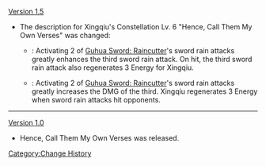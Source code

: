 [[Version 1.5]]
*The description for Xingqiu's Constellation Lv. 6 "Hence, Call Them My Own Verses" was changed:
**{{Color|New description}}: Activating 2 of [[Guhua Sword: Raincutter]]'s sword rain attacks greatly enhances the third sword rain attack. On hit, the third sword rain attack also regenerates 3 Energy for Xingqiu.
**{{Color|Old description}}: Activating 2 of [[Guhua Sword: Raincutter]]'s sword rain attacks greatly increases the DMG of the third. Xingqiu regenerates 3 Energy when sword rain attacks hit opponents.
----
[[Version 1.0]]
*Hence, Call Them My Own Verses was released.
<noinclude>[[Category:Change History]]</noinclude>